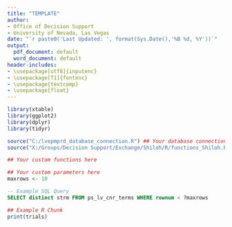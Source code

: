 ---
title: "TEMPLATE"
author:
- Office of Decision Support
- University of Nevada, Las Vegas
date: "`r paste0('Last Updated: ', format(Sys.Date(),'%B %d, %Y'))`"
output:
  pdf_document: default
  word_document: default
header-includes:
- \usepackage[utf8]{inputenc}
- \usepackage[T1]{fontenc}
- \usepackage{textcomp}
- \usepackage{float}
---

```{r setup, include = FALSE}
library(xtable)
library(ggplot2)
library(dplyr)
library(tidyr)

source("C:/lvepmprd_database_connection.R") ## Your database connection file
source("X:/Groups/Decision Support/Exchange/Shiloh/R/functions_Shiloh.R") ## A file of custom functions
```

```{r Functions, echo = FALSE, results = 'asis'}
## Your custom functions here
```

```{r Parameters, echo = FALSE, results = 'asis'}
## Your custom parameters here
maxrows <- 10
```

```{sql Example Query, connection = db_con, output.var = "trials"}
-- Example SQL Query
SELECT distinct strm FROM ps_lv_cnr_terms WHERE rownum < ?maxrows
```

```{r Example Chunk, echo = FALSE, results = 'asis'}
## Example R Chunk
print(trials)
```